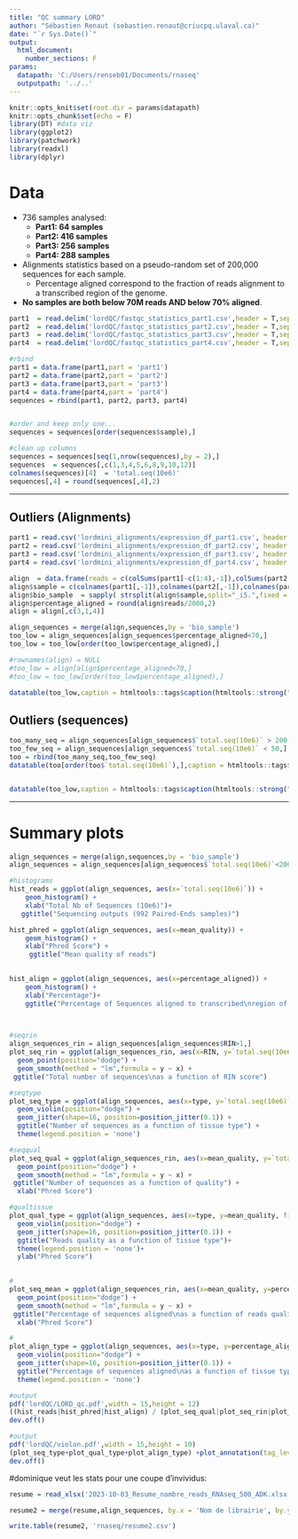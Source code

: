 ---
title: "QC summary LORD"
author: "Sébastien Renaut (sebastien.renaut@criucpq.ulaval.ca)"
date: "`r Sys.Date()`"
output:
  html_document:
    number_sections: F
params:
  datapath: 'C:/Users/renseb01/Documents/rnaseq'
  outputpath: '../..' 
---



```{r setup, include=FALSE}
knitr::opts_knit$set(root.dir = params$datapath)
knitr::opts_chunk$set(echo = F)
library(DT) #data viz
library(ggplot2)
library(patchwork)
library(readxl)
library(dplyr)
```

# Data
* 736 samples analysed: 
  * **Part1: 64 samples**
  * **Part2: 416 samples**
  * **Part3: 256 samples**
  * **Part4: 288 samples**
* Alignments statistics based on a pseudo-random set of 200,000 sequences for each sample.
  * Percentage aligned correspond to the fraction of reads alignment to a transcribed region of the genome.
* **No samples are both below 70M reads AND below 70% aligned**.

```{r data}
part1  = read.delim('lordQC/fastqc_statistics_part1.csv',header = T,sep = ' ')
part2  = read.delim('lordQC/fastqc_statistics_part2.csv',header = T,sep = ' ')
part3  = read.delim('lordQC/fastqc_statistics_part3.csv',header = T,sep = ' ')
part4  = read.delim('lordQC/fastqc_statistics_part4.csv',header = T,sep = ' ')

#rbind
part1 = data.frame(part1,part = 'part1')
part2 = data.frame(part2,part = 'part2')
part3 = data.frame(part3,part = 'part3')
part4 = data.frame(part4,part = 'part4')
sequences = rbind(part1, part2, part3, part4)


#order and keep only one...
sequences = sequences[order(sequences$sample),]

#clean up columns
sequences = sequences[seq(1,nrow(sequences),by = 2),]
sequences  = sequences[,c(1,3,4,5,6,8,9,10,12)]
colnames(sequences)[4]  = 'total.seq(10e6)' 
sequences[,4] = round(sequences[,4],2)
```

***  


## Outliers (Alignments) 
```{r mini_alignments} 
part1 = read.csv('lordmini_alignments/expression_df_part1.csv', header = T)
part2 = read.csv('lordmini_alignments/expression_df_part2.csv', header = T)
part3 = read.csv('lordmini_alignments/expression_df_part3.csv', header = T)
part4 = read.csv('lordmini_alignments/expression_df_part4.csv', header = T)

align  = data.frame(reads = c(colSums(part1[-c(1:4),-1]),colSums(part2[-c(1:4),-1]),colSums(part3[-c(1:4),-1]),colSums(part4[-c(1:4),-1])))
align$sample = c(colnames(part1[,-1]),colnames(part2[,-1]),colnames(part3[,-1]),colnames(part4[,-1]))
align$bio_sample  = sapply( strsplit(align$sample,split="_i5.",fixed = T), "[", 2) 
align$percentage_aligned = round(align$reads/2000,2)
align = align[,c(3,1,4)]

align_sequences = merge(align,sequences,by = 'bio_sample')
too_low = align_sequences[align_sequences$percentage_aligned<70,]
too_low = too_low[order(too_low$percentage_aligned),]

#rownames(align) = NULL
#too_low = align[align$percentage_aligned<70,]
#too_low = too_low[order(too_low$percentage_aligned),]

datatable(too_low,caption = htmltools::tags$caption(htmltools::strong("ALIGNMENT PERCENTAGE BELOW 70%"), style="color:darkred"))
```



## Outliers (sequences)
```{r too many}
too_many_seq = align_sequences[align_sequences$`total.seq(10e6)` > 200,]
too_few_seq = align_sequences[align_sequences$`total.seq(10e6)` < 50,]
too = rbind(too_many_seq,too_few_seq)
datatable(too[order(too$`total.seq(10e6)`),],caption = htmltools::tags$caption(htmltools::strong("TOO MANY/FEW (below 50M) SEQUENCES"), style="color:darkred"))


datatable(too_low,caption = htmltools::tags$caption(htmltools::strong("ALIGNMENT PERCENTAGE BELOW 70%"), style="color:darkred"))
```



***  

# Summary plots 
```{r plots, fig.height = 8,message=FALSE}
align_sequences = merge(align,sequences,by = 'bio_sample')
align_sequences = align_sequences[align_sequences$`total.seq(10e6)`<200,]

#histograms
hist_reads = ggplot(align_sequences, aes(x=`total.seq(10e6)`)) +
    geom_histogram() + 
    xlab("Total Nb of Sequences (10e6)")+
   ggtitle("Sequencing outputs (992 Paired-Ends samples)")

hist_phred = ggplot(align_sequences, aes(x=mean_quality)) +
    geom_histogram() + 
    xlab("Phred Score") + 
     ggtitle("Mean quality of reads")
    

hist_align = ggplot(align_sequences, aes(x=percentage_aligned)) +
    geom_histogram() + 
    xlab("Percentage")+
    ggtitle("Percentage of Sequences aligned to transcribed\nregion of the genome (based on 200,000 reads)") 
  


#seqrin
align_sequences_rin = align_sequences[align_sequences$RIN>1,]
plot_seq_rin = ggplot(align_sequences_rin, aes(x=RIN, y=`total.seq(10e6)`)) +
  geom_point(position="dodge") +
  geom_smooth(method = "lm",formula = y ~ x) +
 ggtitle("Total number of sequences\nas a function of RIN score")

#seqtype
plot_seq_type = ggplot(align_sequences, aes(x=type, y=`total.seq(10e6)`, fill=type)) +
  geom_violin(position="dodge") +
  geom_jitter(shape=16, position=position_jitter(0.1)) +
  ggtitle("Number of sequences as a function of tissue type") +
  theme(legend.position = 'none')

#seqqual
plot_seq_qual = ggplot(align_sequences_rin, aes(x=mean_quality, y=`total.seq(10e6)`)) +
  geom_point(position="dodge") +
  geom_smooth(method = "lm",formula = y ~ x) +
 ggtitle("Number of sequences as a function of quality") +
  xlab("Phred Score")

#qualtissue
plot_qual_type = ggplot(align_sequences, aes(x=type, y=mean_quality, fill=type)) +
  geom_violin(position="dodge") + 
  geom_jitter(shape=16, position=position_jitter(0.1)) +
  ggtitle("Reads quality as a function of tissue type")+
  theme(legend.position = 'none')+
  ylab("Phred Score")
  

#
plot_seq_mean = ggplot(align_sequences_rin, aes(x=mean_quality, y=percentage_aligned)) +
  geom_point(position="dodge") +
  geom_smooth(method = "lm",formula = y ~ x) +
 ggtitle("Percentage of sequences aligned\nas a function of reads quality") +
  xlab("Phred Score")

#
plot_align_type = ggplot(align_sequences, aes(x=type, y=percentage_aligned, fill=type)) +
  geom_violin(position="dodge") + 
  geom_jitter(shape=16, position=position_jitter(0.1)) +
  ggtitle("Percentage of sequences aligned\nas a function of tissue type")+
  theme(legend.position = 'none')

#output
pdf('lordQC/LORD_qc.pdf',width = 15,height = 12) 
((hist_reads|hist_phred|hist_align) / (plot_seq_qual|plot_seq_rin|plot_seq_mean) / (plot_seq_type|plot_qual_type|plot_align_type)) +plot_annotation(tag_levels = list('1'))
dev.off()

#output
pdf('lordQC/violon.pdf',width = 15,height = 10) 
(plot_seq_type+plot_qual_type+plot_align_type) +plot_annotation(tag_levels = list('1'))
dev.off()

```



#dominique veut les stats pour une coupe d'invividus:
```{r correls}
resume = read_xlsx('2023-10-03_Resume_nombre_reads_RNAseq_500_ADK.xlsx',sheet = 'List_<70M_reads')

resume2 = merge(resume,align_sequences, by.x = 'Nom de librairie', by.y = 'bio_sample',all.x =T)

write.table(resume2, 'rnaseq/resume2.csv')

```





